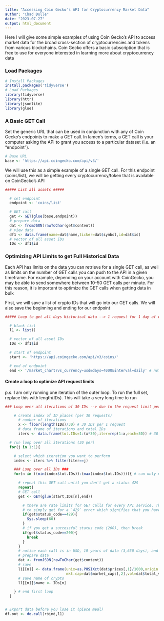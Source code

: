 ```yaml
---
title: "Accessing Coin Gecko's API for Cryptocurrency Market Data"
author: "Chad Dulle"
date: "2023-07-27"
output: html_document
---
```


Here I will give some simple examples of using Coin Gecko's API to access market data for the broad cross-section of cryptocurrencies and tokens from various blockchains. Coin Gecko offers a basic subscription that is free to use for everyone interested in learning more about cryptocurrency data

### Load Packages
```r
# Install Packages
install.packages('tidyverse')
# Load Packages
library(tidyverse)
library(httr)
library(jsonlite)
library(glue)
```

### A Basic GET Call
Set the generic URL that can be used in conjunction with any of Coin Gecko's endpoints to make a GET call. In lamen's terms, a GET call is your computer asking the API to grant you access to a particular dataset (i.e. an "endpoint").
```r
# Base URL
base <- 'https://api.coingecko.com/api/v3/'
```

We will use this as a simple example of a single GET call. For this endpoint (coins/list), we will be getting every cryptocurrency/token that is available on CoinGecko's API
```r
##### List all assets #####  

  # set endpoint
  endpoint <- 'coins/list'

  # GET call
  get <- GET(glue(base,endpoint))
  # prepare data
  dat <- fromJSON(rawToChar(get$content))
  # view data
  df1 <- data.frame(name=dat$name,ticker=dat$symbol,id=dat$id)
  # vector of all asset IDs
  IDs <- df1$id
```

### Optimizing API Limits to get Full Historical Data 

Each API has limits on the data you can retrieve for a single GET call, as well as limits on the number of GET calls you can push to the API in a given timeframe. For example, depending on your account with CoinGecko, you may be able to send somewhere between 10-50 GET calls per minute. For this reason, it is important to optimize the GET calls when getting data in bulk

First, we will save a list of crypto IDs that will go into our GET calls. We will also save the beginning and ending for our endpoint
```r
##### Loop to get all days historical data --> 1 request for 1 day of data #####

  # blank list
  l1 <- list()

  # vector of all asset IDs
  IDs <- df1$id

  # start of endpoint
  start <- 'https://api.coingecko.com/api/v3/coins/'

  # end of endpoint
  end <- '/market_chart?vs_currency=usd&days=4000&interval=daily' # notice 4,000 days which gives me more than 10 years

```

#### Create a loop to optimize API request limits

p.s. I am only running one iteration of the outer loop. To run the full set, replace this with length(IDs). This will take a very long time to run 
```r

### Loop over all iterations of 30 IDs --> due to the request limit per minute ###

    # create index of ID places (per 30 requests)
      # number of iterations
      x <- floor(length(IDs)/30) # 30 IDs per 1 request
      # data frame of iterations and total IDs
      iters <- data.frame(tot.IDs=1:(x*30),iter=rep(1:x,each=30)) # 30 IDs per 1 request

  # run loop over all iterations (30 per)
  for(j in 1:1){

    # select which iteration you want to perform
    index <- iters %>% filter(iter==j)

    ### Loop over all IDs ###
    for(n in ((min(index$tot.IDs)):(max(index$tot.IDs)))){ # can only make 50 requests per minute

      # repeat this GET call until you don't get a status 429
      repeat{
      # GET call
      get <- GET(glue(start,IDs[n],end))

        # there are rate limits for GET calls for every API service. The best way to deal with this constraint is
        # to simply get for a `429` error which signifies that you have reached the limit. Simply wait a minute and try again
        if(get$status_code==429){
          Sys.sleep(60)
        }
        # if you get a successful status code (200), then break
        if(get$status_code==200){
          break
        }
      }
      # notice each call is in USD, 10 years of data (3,650 days), and daily frequency
      # prepare data
      dat <- fromJSON(rawToChar(get$content))
      # save
      l1[[n]] <- data.frame(unix=as.POSIXct(dat$prices[,1]/1000,origin = '1970-01-01'),price=dat$prices[,2],
                            mkt.cap=dat$market_caps[,2],vol=dat$total_volumes[,2]) %>% try()
      # save name of crypto
      l1[[n]]$name <- IDs[n]

    } # end first loop
  }


# Export data before you lose it (piece meal)
df.out <- do.call(rbind,l1)

```

